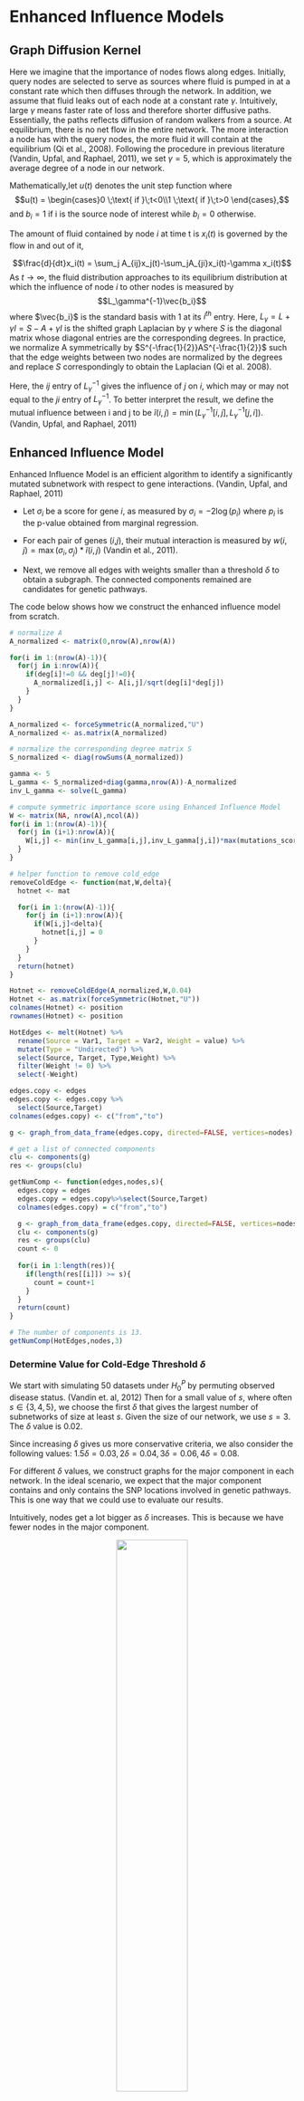 # Enhanced Influence Models

## Graph Diffusion Kernel

Here we imagine that the importance of nodes flows along edges. Initially, query nodes are selected to serve as sources where fluid is pumped in at a constant rate which then diffuses through the network. In addition, we assume that fluid leaks out of each node at a constant rate $\gamma$. Intuitively, large $\gamma$ means faster rate of loss and therefore shorter diffusive paths. Essentially, the paths reflects diffusion of random walkers from a source. At equilibrium, there is no net flow in the entire network. The more interaction a node has with the query nodes, the more fluid it will contain at the equilibrium (Qi et al., 2008). Following the procedure in previous literature (Vandin, Upfal, and Raphael, 2011), we set $\gamma = 5$, which is approximately the average degree of a node in our network.

Mathematically,let $u(t)$ denotes the unit step function where $$u(t) = \begin{cases}0 \;\text{ if }\;t<0\\1 \;\text{ if }\;t>0 \end{cases},$$
and $b_i = 1$ if i is the source node of interest while $b_i = 0$ otherwise.

The amount of fluid contained by node $i$ at time t is $x_i(t)$ is governed by the flow in and out of it,

$$\frac{d}{dt}x_i(t) = \sum_j A_{ij}x_j(t)-\sum_jA_{ji}x_i(t)-\gamma x_i(t)$$
As $t\to \infty$, the fluid distribution approaches to its equilibrium distribution at which the influence of node $i$ to other nodes is measured by $$L_\gamma^{-1}\vec{b_i}$$
where $\vec{b_i}$ is the standard basis with 1 at its $i^{th}$ entry. Here, $L_\gamma = L+\gamma I = S-A+\gamma I$ is the shifted graph Laplacian by $\gamma$ where $S$ is the diagonal matrix whose diagonal entries are the corresponding degrees. In practice, we normalize A symmetrically by $S^{-\frac{1}{2}}AS^{-\frac{1}{2}}$ such that the edge weights between two nodes are normalized by the degrees and replace $S$ correspondingly to obtain the Laplacian (Qi et al. 2008). 

Here, the $ij$ entry of $L_\gamma^{-1}$ gives the influence of $j$ on $i$, which may or may not equal to the $ji$ entry of $L_\gamma^{-1}$. To better interpret the result, we define the mutual influence between i and j to be $\tilde{i}(i,j) = \min(L_\gamma^{-1}[i,j],L_\gamma^{-1}[j,i])$. (Vandin, Upfal, and Raphael, 2011)

## Enhanced Influence Model

Enhanced Influence Model is an efficient algorithm to identify a significantly mutated subnetwork with respect to gene interactions. (Vandin, Upfal, and Raphael, 2011)

+ Let $\sigma_i$ be a score for gene $i$, as measured by $\sigma_i = -2\log(p_i)$ where $p_i$ is the p-value obtained from marginal regression. 

+ For each pair of genes ($i$,$j$), their mutual interaction is measured by $w(i,j) = \max(\sigma_i,\sigma_j)*\tilde{i}(i,j)$ (Vandin et al., 2011). 

+ Next, we remove all edges with weights smaller than a threshold $\delta$ to obtain a subgraph. The connected components remained are candidates for genetic pathways.

The code below shows how we construct the enhanced influence model from scratch.

```r
# normalize A
A_normalized <- matrix(0,nrow(A),nrow(A))

for(i in 1:(nrow(A)-1)){
  for(j in i:nrow(A)){
    if(deg[i]!=0 && deg[j]!=0){
      A_normalized[i,j] <- A[i,j]/sqrt(deg[i]*deg[j])
    }
  }
}

A_normalized <- forceSymmetric(A_normalized,"U")
A_normalized <- as.matrix(A_normalized)

# normalize the corresponding degree matrix S
S_normalized <- diag(rowSums(A_normalized))

gamma <- 5
L_gamma <- S_normalized+diag(gamma,nrow(A))-A_normalized
inv_L_gamma <- solve(L_gamma)
```

```r
# compute symmetric importance score using Enhanced Influence Model
W <- matrix(NA, nrow(A),ncol(A))
for(i in 1:(nrow(A)-1)){
  for(j in (i+1):nrow(A)){
    W[i,j] <- min(inv_L_gamma[i,j],inv_L_gamma[j,i])*max(mutations_score[i],mutations_score[j])
  }
}

```

```r
# helper function to remove cold_edge
removeColdEdge <- function(mat,W,delta){
  hotnet <- mat

  for(i in 1:(nrow(A)-1)){
    for(j in (i+1):nrow(A)){
      if(W[i,j]<delta){
        hotnet[i,j] = 0
      }
    }
  }
  return(hotnet)
}
```

```r
Hotnet <- removeColdEdge(A_normalized,W,0.04)
Hotnet <- as.matrix(forceSymmetric(Hotnet,"U"))
colnames(Hotnet) <- position
rownames(Hotnet) <- position
```

```r
HotEdges <- melt(Hotnet) %>% 
  rename(Source = Var1, Target = Var2, Weight = value) %>%
  mutate(Type = "Undirected") %>% 
  select(Source, Target, Type,Weight) %>% 
  filter(Weight != 0) %>%
  select(-Weight)
```

```r
edges.copy <- edges
edges.copy <- edges.copy %>%
  select(Source,Target)
colnames(edges.copy) <- c("from","to")

g <- graph_from_data_frame(edges.copy, directed=FALSE, vertices=nodes)

# get a list of connected components
clu <- components(g)
res <- groups(clu)
```

```r
getNumComp <- function(edges,nodes,s){
  edges.copy = edges
  edges.copy = edges.copy%>%select(Source,Target)
  colnames(edges.copy) = c("from","to")

  g <- graph_from_data_frame(edges.copy, directed=FALSE, vertices=nodes)
  clu <- components(g)
  res <- groups(clu)
  count <- 0
  
  for(i in 1:length(res)){
    if(length(res[[i]]) >= s){
      count = count+1
    }
  }
  return(count)
}
```

```r
# The number of components is 13.
getNumComp(HotEdges,nodes,3)
```

### Determine Value for Cold-Edge Threshold $\delta$

We start with simulating 50 datasets under $H_0^P$ by permuting observed disease status. (Vandin et. al, 2012) Then for a small value of $s$, where often $s \in \{3,4,5\}$, we choose the first $\delta$ that gives the largest number of subnetworks of size at least $s$. Given the size of our network, we use $s = 3$. The $\delta$ value is $0.02$.

Since increasing $\delta$ gives us more conservative criteria, we also consider the following values: $1.5\delta = 0.03, 2\delta = 0.04, 3\delta = 0.06, 4\delta = 0.08$.

For different $\delta$ values, we construct graphs for the major component in each network. In the ideal scenario, we expect that the major component contains and only contains the SNP locations involved in genetic pathways. This is one way that we could use to evaluate our results. 

Intuitively, nodes get a lot bigger as $\delta$ increases. This is because we have fewer nodes in the major component.

<center>
![](delta_major.png){
width=50% }
</center>
$$\text{Figure 5.1(a): Major component of the network of mutated genes when delta = 0.02}$$

<center>
![](1.5delta_major.png){
width=50% }
</center>
$$\text{Figure 5.1(b): Major component of the network of mutated genes when delta = 0.03}$$

<center>
![](2delta_major.png){
width=50% }
</center>
$$\text{Figure 5.1(c): Major component of the network of mutated genes when delta = 0.04}$$

<center>
![](3Delta_major.png){
width=50% }
</center>
$$\text{Figure 5.1(d): Major component of the network of mutated genes when delta = 0.06}$$

<center>
![](4delta.png){
width=40% }
</center>
$$\text{Figure 5.1(e): Major component of the network of mutated genes when delta = 0.0}$$

We found that at $\delta = 0.04$ and $\delta= 0.06$, the major component both contains precisely the 12 SNP locations that were part of at least one pathway interaction combination. To determine which one of the two is better, we go back to the four original pathways and evaluate their quality. It seems that the major component more accurately describes the truth when $\delta = 0.04$, as presented below.

<center>
![](mod1_hotedge0.04_closeness.png){
width=50% }
</center>

$$\text{Figure 5.2: Modularity Class Breakdown within the Major Component when delta = 0.04}$$

### Alternative Situation

In the previous section, we find that our method is confused about which modularity class a certain node belongs to. We hypothesize that this may be due to that the node makes up more than one combination of pathway interactions. We wonder if the problem will arise when each mutation only contributes to one pathway combination (denoted as Scenario B). If the problem universally happens, we need to analyze its cause.

We repeated the process, with a twist in the construction of the original dataset. The full network of mutated genes looks like this:

![](mod2_full.png)
$$\text{Figure 5.3: Figure Full Network of Mutated Genes under Scenario B}$$
&nbsp;

The major component in the network is as follows:
<center>
![](mod2_hotedge_2delta_0.08_major.png){
width=50% }
</center>

$$\text{Figure 5.4: Modularity Class Breakdown within the Major Component under Scenario B}$$

Our modularity class breakdown exactly replicates the combinations of pathways that cause the disease. This supplies proof for the validity of our method.

## Code

Below is the code that supports our work in this chapter.

```r
disease_status_mat <- matrix(NA,50,500)
for(i in 1:50){
  disease_status_mat[i,] <- permute(disease_status_vector)
}
```

```r
pVal.lst <- list()
for(k in 1:50){
  res <- c()
  for (i in 1:length(position)){
    outcome <- "disease_status_mat[k,]"
    variable <- position[i]
    f <- as.formula(paste(outcome, 
        paste(variable), 
        sep = " ~ "))
    model <- lm(f, data = sub_data)
    res <- c(res,summary(model)$coefficient[,4][2])
    pVal.lst[[k]] = res
  }
  
}
score.lst = list()
for(k in 1:50){
  score.lst[[k]] = -2*log(pVal.lst[[k]])
}
```


```r
W.lst = list()

for(k in 1:50){
  W.lst[[k]] = matrix(NA, nrow(A),ncol(A))
  for(i in 1:(nrow(A)-1)){
    for(j in (i+1):nrow(A)){
      W.lst[[k]][i,j] = min(inv_L_gamma[i,j],inv_L_gamma[j,i])*max(score.lst[[k]][i],score.lst[[k]][j])
    }
  }
}
```

```r
aveNumComp_s <- function(delta, s=3){
  # list of adjacency matrices for HotNet for 50 datasets under the null hypothesis
  # under the given threshold delta
  Hotnet.lst = list()
  for(k in 1:10){
    Hotnet.lst[[k]] = removeColdEdge(A_normalized,W.lst[[k]],delta)
    Hotnet.lst[[k]] = as.matrix(forceSymmetric(Hotnet.lst[[k]],"U"))
  }

  HotEdges.lst = list()
  for(k in 1:10){
    colnames(Hotnet.lst[[k]]) = position
    rownames(Hotnet.lst[[k]]) = position
    HotEdges.lst[[k]]= melt(Hotnet.lst[[k]]) %>% 
      rename(Source = Var1, Target = Var2, Weight = value)%>%
      mutate(Type = "Undirected") %>% 
      select(Source, Target, Type,Weight) %>% 
      filter(Weight != 0)%>%select(-Weight)
  }

  numComp_s = rep(0,10)
  for(k in 1:10){
    numComp_s[k] = getNumComp(HotEdges.lst[[k]],nodes,s)
    
  }
  return(mean(numComp_s))
}
```

```r
x <- seq(0.01,0.09, 0.01)
sapply(x, aveNumComp_s,s=3)
```

```r
x <- seq(0.01,0.09, 0.01)
sapply(x, aveNumComp_s,s=2)
```